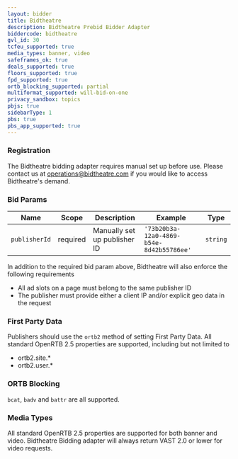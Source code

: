 ```yaml
---
layout: bidder
title: Bidtheatre
description: Bidtheatre Prebid Bidder Adapter
biddercode: bidtheatre
gvl_id: 30
tcfeu_supported: true
media_types: banner, video
safeframes_ok: true
deals_supported: true
floors_supported: true
fpd_supported: true
ortb_blocking_supported: partial
multiformat_supported: will-bid-on-one
privacy_sandbox: topics
pbjs: true
sidebarType: 1
pbs: true
pbs_app_supported: true
---
```


### Registration

The Bidtheatre bidding adapter requires manual set up before use. Please contact us at [operations@bidtheatre.com](mailto:operations@bidtheatre.com) if you would like to access Bidtheatre's demand.

### Bid Params



| Name | Scope | Description | Example | Type |
|---------------|----------|-----------------------|-----------|-----------|
| `publisherId` | required | Manually set up publisher ID | `'73b20b3a-12a0-4869-b54e-8d42b55786ee'` | `string` |

In addition to the required bid param above, Bidtheatre will also enforce the following requirements

- All ad slots on a page must belong to the same publisher ID
- The publisher must provide either a client IP and/or explicit geo data in the request  

### First Party Data

Publishers should use the `ortb2` method of setting First Party Data. All standard OpenRTB 2.5 properties are supported, including but not limited to

- ortb2.site.*
- ortb2.user.*

### ORTB Blocking

`bcat`, `badv` and `battr` are all supported.

### Media Types

All standard OpenRTB 2.5 properties are supported for both banner and video. Bidtheatre Bidding adapter will always return VAST 2.0 or lower for video requests.
